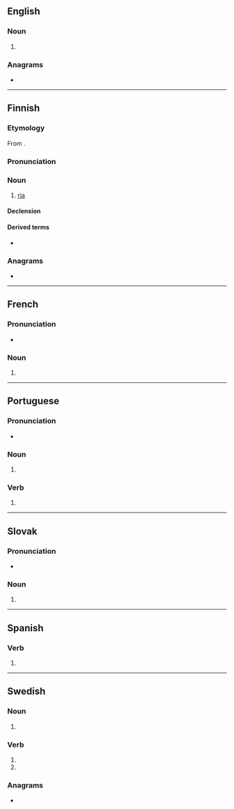 {{also|Rias|RIAs|rías}}
==English==

===Noun===
{{head|en|noun form}}

# {{plural of|en|ria}}

===Anagrams===
* {{anagrams|en|a=airs|RISA|Risa|airs|aris|rais|sari|sira}}

----

==Finnish==

===Etymology===
From {{der|fi|de|Ria}}.

===Pronunciation===
{{fi-pronunciation}}

===Noun===
{{fi-noun}}

# {{lb|fi|geology}} [[ria]]

====Declension====
{{fi-decl-vastaus|ria|a}}

====Derived terms====
* {{l|fi|riasrannikko}}

===Anagrams===
* {{anagrams|fi|a=airs|Arsi|Sari|rasi|risa|sari}}

----

==French==

===Pronunciation===
* {{audio|fr|LL-Q150 (fra)-Lyokoï-rias.wav|Audio}}

===Noun===
{{head|fr|noun form|g=?}}

# {{plural of|fr|ria}}

----

==Portuguese==

===Pronunciation===
{{pt-IPA}}
* {{hyph|pt|ri|as}}

===Noun===
{{head|pt|noun form}}

# {{plural of|pt|ria}}

===Verb===
{{head|pt|verb form}}

# {{pt-verb form of|rir}}

----

==Slovak==

===Pronunciation===
* {{sk-IPA}}

===Noun===
{{head|sk|noun form}}

# {{inflection of|sk|riasa||gen|p}}

----

==Spanish==

===Verb===
{{head|es|verb form}}

# {{es-verb form of|reír<í>}}

----

==Swedish==

===Noun===
{{head|sv|noun form}}

# {{sv-noun-form-indef-gen|ria}}

===Verb===
{{head|sv|verb form}}

# {{sv-verb-form-inf-pass|ria}}
# {{sv-verb-form-pre-pass|ria}}

===Anagrams===
* {{anagrams|sv|a=airs|isar|sari}}